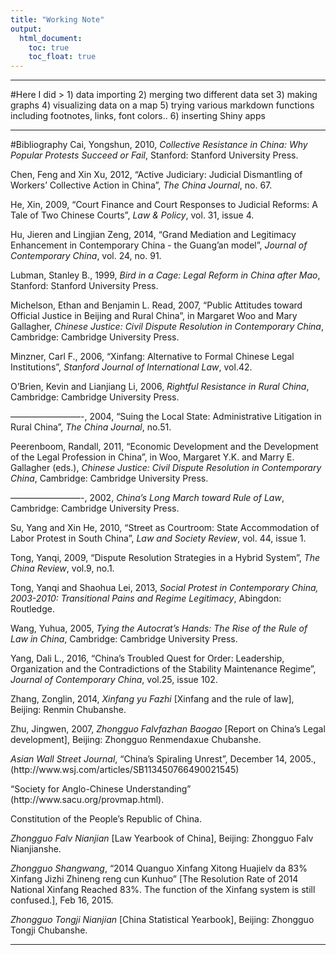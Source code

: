 ```yaml
---
title: "Working Note"
output:
  html_document:
    toc: true
    toc_float: true
---
```

***

#Here I did
> 1) data importing
2) merging two different data set
3) making graphs
4) visualizing data on a map
5) trying various markdown functions including footnotes, links, font colors..
6) inserting Shiny apps

***

#Bibliography
Cai, Yongshun, 2010, *Collective Resistance in China: Why Popular Protests Succeed or Fail*, Stanford: Stanford University Press.

Chen, Feng and Xin Xu, 2012, "Active Judiciary: Judicial Dismantling of Workers' Collective Action in China", *The China Journal*, no. 67.

He, Xin, 2009, "Court Finance and Court Responses to Judicial Reforms: A Tale of Two Chinese Courts", *Law & Policy*, vol. 31, issue 4.

Hu, Jieren and Lingjian Zeng, 2014, "Grand Mediation and Legitimacy Enhancement in Contemporary China - the Guang'an model", *Journal of Contemporary China*, vol. 24, no. 91.

Lubman, Stanley B., 1999, *Bird in a Cage: Legal Reform in China after Mao*, Stanford: Stanford University Press.

Michelson, Ethan and Benjamin L. Read, 2007, "Public Attitudes toward Official Justice in Beijing and Rural China", in Margaret Woo and Mary Gallagher, *Chinese Justice: Civil Dispute Resolution in Contemporary China*, Cambridge: Cambridge University Press.

Minzner, Carl F., 2006, "Xinfang: Alternative to Formal Chinese Legal Institutions", *Stanford Journal of International Law*, vol.42.

O'Brien, Kevin and Lianjiang Li, 2006, *Rightful Resistance in Rural China*, Cambridge: Cambridge University Press.

-------------------------, 2004, "Suing the Local State: Administrative Litigation in Rural China", *The China Journal*, no.51.

Peerenboom, Randall, 2011, "Economic Development and the Development of the Legal Profession in China", in Woo, Margaret Y.K. and Marry E. Gallagher (eds.), *Chinese Justice: Civil Dispute Resolution in Contemporary China*, Cambridge: Cambridge University Press.

-------------------------, 2002, *China's Long March toward Rule of Law*, Cambridge: Cambridge University Press.

Su, Yang and Xin He, 2010, "Street as Courtroom: State Accommodation of Labor Protest in South China", *Law and Society Review*, vol. 44, issue 1.

Tong, Yanqi, 2009, "Dispute Resolution Strategies in a Hybrid System", *The China Review*, vol.9, no.1.

Tong, Yanqi and Shaohua Lei, 2013, *Social Protest in Contemporary China, 2003-2010: Transitional Pains and Regime Legitimacy*, Abingdon: Routledge.

Wang, Yuhua, 2005, *Tying the Autocrat's Hands: The Rise of the Rule of Law in China*, Cambridge: Cambridge University Press.

Yang, Dali L., 2016, “China’s Troubled Quest for Order: Leadership, Organization and the Contradictions of the Stability Maintenance Regime”, *Journal of Contemporary China*, vol.25, issue 102.

Zhang, Zonglin, 2014, *Xinfang yu Fazhi* [Xinfang and the rule of law], Beijing: Renmin Chubanshe.

Zhu, Jingwen, 2007, *Zhongguo Falvfazhan Baogao* [Report on China's Legal development], Beijing: Zhongguo Renmendaxue Chubanshe.

*Asian Wall Street Journal*, "China's Spiraling Unrest", December 14, 2005.,(http://www.wsj.com/articles/SB113450766490021545)

"Society for Anglo-Chinese Understanding" (http://www.sacu.org/provmap.html).

Constitution of the People's Republic of China.

*Zhongguo Falv Nianjian* [Law Yearbook of China], Beijing: Zhongguo Falv Nianjianshe.

*Zhongguo Shangwang*, “2014 Quanguo Xinfang Xitong Huajielv da 83% Xinfang Jizhi Zhineng reng cun Kunhuo” [The Resolution Rate of 2014 National Xinfang Reached 83%. The function of the Xinfang system is still confused.], Feb 16, 2015.

*Zhongguo Tongji Nianjian* [China Statistical Yearbook], Beijing: Zhongguo Tongji Chubanshe.

---